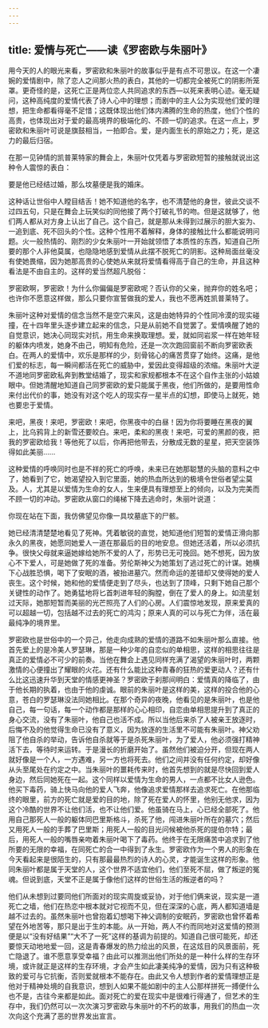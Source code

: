 ```yaml
---
---
---
```

title: 爱情与死亡——读《罗密欧与朱丽叶》
---




用今天的人的眼光来看，罗密欧和朱丽叶的故事似乎是有点不可思议。在这一个凄婉的爱情剧中，除了恋人之间那火热的表白，其他的一切都完全被死亡的阴影所笼罩。更奇怪的是，这死亡正是两位恋人共同追求的东西—以死来表明心迹。毫无疑问，这种高纯度的爱情代表了诗人心中的理想；而剧中的主人公为实现他们爱的理想，把生命都看得毫不足惜；这既体现出他们体内沸腾的生命的热度，他们个性的高贵，也体现出对于爱的最高境界的极端化的、不顾一切的追求。在这一点上，罗密欧和朱丽叶可说是旗鼓相当，一拍即合。爱，是内面生长的原始之力；死，是这力的最后归宿。

在那一见钟情的凯普莱特家的舞会上，朱丽叶仅凭着与罗密欧短暂的接触就说出这种令人震惊的表白：

要是他已经结过婚，那么坟墓便是我的婚床。

这种话让世俗中人瞠目结舌！她不知道他的名字，也不清楚他的身世，彼此交谈不过四五句，只是在舞会上玩笑似的同他接了两个打破礼节的吻。但是这就够了，他们两人都从对方身上认出了自己。这个自己，就是那从未得到过展示的胆大妄为、一追到底、死不回头的个性。这种个性用不着解释，身体的接触比什么都能说明问题。火一般热情的、刚烈的少女朱丽叶一开始就领悟了本质性的东西，知道自己所要的那个人非他莫属，也隐隐地感到爱情从此摆不脱死亡的阴影。这种局面丝毫没有使她畏缩，因为她那高贵的心使她从来就将爱情看得高于自己的生命，并且这种看法是不由自主的。这样的爱当然超凡脱俗：

罗密欧啊，罗密欧！为什么你偏偏是罗密欧呢？否认你的父亲，抛弃你的姓名吧；也许你不愿意这样做，那么只要你宣誓做我的爱人，我也不愿再姓凯普莱特了。

朱丽叶这种对爱情的信念当然不是空穴来风，这是由她特异的个性同冷漠的现实碰撞，在十四年里头逐步建立起来的信念，只是从前她不自觉罢了。爱情唤醒了她的自觉意识，她决心同现实对抗，用生命来换取理想。爱，就如同岩浆一样在她年轻的躯体内喷发，她身不由己，明知有危险，还是一次次跑回窗前不断向罗密欧表白。在两人的爱情中，欢乐是那样的少，刻骨铭心的痛苦贯穿了始终。这痛，是他们爱的标志，每一瞬间都活在死亡的威胁中，爱因此变得超级的浓缩。朱丽叶大逆不道地同罗密欧私奔到教堂结婚了，现实和家规都根本不在这个自作主张的小姑娘眼中。但她清醒地知道自己同罗密欧的爱只能属于黑夜，他们所做的，是要用性命来付出代价的事，她没有对这个吃人的现实存一星半点的幻想，即使马上就死，她也要忠于爱情。

来吧，黑夜！来吧，罗密欧！来吧，你黑夜中的白昼！因为你将要睡在黑夜的翼上，比乌鸦背上的新雪还要皎白。来吧，柔和的黑夜！来吧，可爱的黑颜的夜，把我的罗密欧给我！等他死了以后，你再把他带去，分散成无数的星星，把天空装饰得如此美丽……

这种爱情的呼唤同时也是不祥的死亡的呼唤，未来已在她那聪慧的头脑的意料之中了，她看到了它，她渴望投入到它里面，她的热血所达到的极境令世俗者望尘莫及。人，尤其是以爱情为生命的女人，生来便具有理想至上的倾向，以及为完美而不顾一切的冲动。罗密欧从窗口的绳梯下降去逃命时，朱丽叶说道：

你现在站在下面，我仿佛望见你像一具坟墓底下的尸骸。

她已经清清楚楚地看见了死神。凭着敏锐的直觉，她知道他们短暂的爱情正滑向那永久的黑夜，她愿同她爱人一道在那最后的目的地安息。但她还活着，所以必须抗争。很快父母就来逼她嫁给她所不爱的人了，形势已无可挽回。她不想死，因为放心不下爱人，可是她做了死的准备。劳伦斯神父为她策划了逃过死亡的计谋。她横下心战胜恐惧，喝下了安眠的酒，被抬进墓穴。然而命运的差错却又使得她的爱人丧生。这个时候，她和他的爱情便走到了尽头，也达到了顶峰，只剩下她自己那个关键性的动作了。她勇猛地将匕首刺进年轻的胸膛，倒在了爱人的身上。如流星划过天际，她那短暂而美丽的光芒照亮了人们的心房。人们震惊地发现，原来爱真的可以超越一切，包括越不过去的死亡的鸿沟；原来人真的可以与死亡为伴，活在最最纯净的境界里。

罗密欧也是世俗中的一个异己，他走向成熟的爱情的道路不如朱丽叶那么直接。他首先爱上的是冷美人罗瑟琳，那是一种少年的自恋似的单相思，这样的相思往往是真正的爱情必不可少的前奏。当他在舞会上遇见同样充满了渴望的朱丽叶时，两颗激情的心便撞出了耀眼的火花。还有什么能比这种青春的狂热的爱更动人？还有什么比这迅速升华到天堂的情感更神圣？罗密欧于刹那间明白：爱情真的降临了，由于他长期的执着，也由于他的虔诚。眼前的朱丽叶是这样的美，这样的投合他的心意，苍白的罗瑟琳没法同她相比。在那个奇异的夜晚，他看见的是朱丽叶，也是他自己，每一句话，每一个动作都是那样的心心相印，自恋由单相思提升到了真正的身心交流，没有了朱丽叶，他自己也活不成。所以当他后来杀了人被亲王放逐时，后悔不及的他觉得生命已没有了意义，因为放逐的生活里不可能有朱丽叶。神父劝阻了他自杀的举动，告诉他自杀就等于是杀死朱丽叶，为了爱人，他必须强打精神活下去，等待时来运转。于是漫长的折磨开始了。虽然他们被迫分开，但现在两人就好像是一个人，一方遇难，另一方也将死去。他们之间并没有任何约定，却好像从头至尾处在约定之中。当朱丽叶的噩耗传来时，他首先想到的就是尽快回到爱人身边，然后同她死在一起。这个同样以爱情为生命的男人，一点都不比女人逊色。他买下毒药，骑上快马向他的爱人飞奔，他像追求爱情那样去追求死亡。在他那临终的眼里，前方的死亡就是爱的目的地，除了死在爱人的怀里，他别无他求，因为这个冷酷的世界不让他们活，也不让他们爱。他虽骑在马上，心已经全部死了。他用自己那死人一般的躯体同巴里斯格斗，杀死了他，闯进朱丽叶所在的墓穴；然后又用死人一般的手葬了巴里斯；用死人一般的目光问候被他杀死的提伯尔特；最后，用死人一般的嘴唇亲吻着朱丽叶喝下了毒药。他终于在无限痛苦中追求到了他所要的无限的幸福，在同死亡的合一中得到了永生。罗密欧作为一个男人的形象在今天看起来是很陌生的，只有那最最热烈的诗人的心灵，才能诞生这样的形象。他同朱丽叶都是属于天堂的人，这个世界不适宜他们，他们至死不屈，做了叛逆的冤魂。但说到底，天堂不正是属于像他们这样的世俗生活的叛逆者的吗？

他们从未想到过要同他们所面对的现实周旋或妥协，对于他们俩来说，现实是一道死亡之墙，他们在热恋中根本就对它视而不见，但在深深的心底，两人都知道墙是越不过去的。虽然朱丽叶也曾抱着幻想喝下神父调制的安眠药，罗密欧也曾怀着希望在外地苦等，那只是出于生的本能。从一开始，两人不约而同地对这爱情的预测便是以“没有好结果”“大不了一死”这样的基调为前提的。知道自己很可能死，却还要惊天动地地爱一回，这是青春爆发的热力绘出的风景，在这炫目的风景面前，死亡隐退了。谁不愿意享受幸福？由此可以推测出他们所处的是一种什么样的生存环境，或许就正是这样的生存环境，才会产生如此凄美纯净的爱情，因为只有这种极致的爱可与它抗衡，否则爱就根本不能存在。由此又令人想到作者的爱情理想正是他对于精神处境的自我意识，想到人如果不能如剧中的主人公那样拼死一搏便什么也不是，古往今来都是如此。面对死亡的爱在现实中是很难行得通了，但艺术的生存中，我们仍然可以一次次演习罗密欧与朱丽叶的不朽的故事，用我们的热血一次次向这个充满了恶的世界发出宣言。